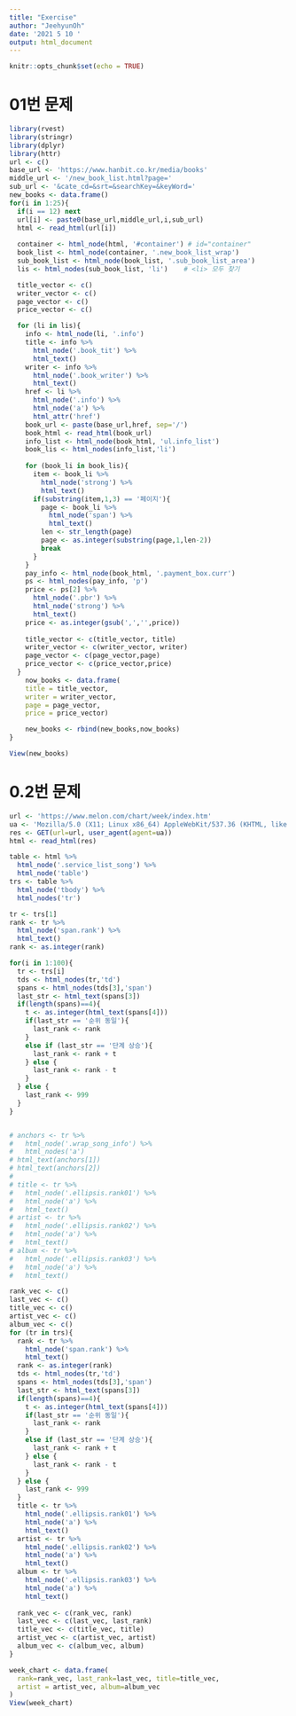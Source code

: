 ```yaml
---
title: "Exercise"
author: "JeehyunOh"
date: '2021 5 10 '
output: html_document
---
```


```r
knitr::opts_chunk$set(echo = TRUE)
```

# 01번 문제

```r
library(rvest)
library(stringr)
library(dplyr)
library(httr)
url <- c()
base_url <- 'https://www.hanbit.co.kr/media/books'
middle_url <- '/new_book_list.html?page='
sub_url <- '&cate_cd=&srt=&searchKey=&keyWord='
new_books <- data.frame()
for(i in 1:25){
  if(i == 12) next
  url[i] <- paste0(base_url,middle_url,i,sub_url)
  html <- read_html(url[i])
  
  container <- html_node(html, '#container') # id="container"
  book_list <- html_node(container, '.new_book_list_wrap')
  sub_book_list <- html_node(book_list, '.sub_book_list_area')
  lis <- html_nodes(sub_book_list, 'li')    # <li> 모두 찾기

  title_vector <- c()
  writer_vector <- c()
  page_vector <- c()
  price_vector <- c()

  for (li in lis){
    info <- html_node(li, '.info')
    title <- info %>% 
      html_node('.book_tit') %>% 
      html_text()
    writer <- info %>% 
      html_node('.book_writer') %>% 
      html_text()
    href <- li %>% 
      html_node('.info') %>% 
      html_node('a') %>% 
      html_attr('href')
    book_url <- paste(base_url,href, sep='/')
    book_html <- read_html(book_url)
    info_list <- html_node(book_html, 'ul.info_list')
    book_lis <- html_nodes(info_list,'li')
    
    for (book_li in book_lis){
      item <- book_li %>% 
        html_node('strong') %>% 
        html_text()
      if(substring(item,1,3) == '페이지'){
        page <- book_li %>% 
          html_node('span') %>% 
          html_text()
        len <- str_length(page)
        page <- as.integer(substring(page,1,len-2))
        break
      }
    }
    pay_info <- html_node(book_html, '.payment_box.curr')
    ps <- html_nodes(pay_info, 'p')
    price <- ps[2] %>% 
      html_node('.pbr') %>% 
      html_node('strong') %>% 
      html_text()
    price <- as.integer(gsub(',','',price))
    
    title_vector <- c(title_vector, title)
    writer_vector <- c(writer_vector, writer)
    page_vector <- c(page_vector,page)
    price_vector <- c(price_vector,price)
  }
    now_books <- data.frame(
    title = title_vector,
    writer = writer_vector,
    page = page_vector,
    price = price_vector)

    new_books <- rbind(new_books,now_books)
}

View(new_books)

```

# 0.2번 문제

```r

url <- 'https://www.melon.com/chart/week/index.htm'
ua <- 'Mozilla/5.0 (X11; Linux x86_64) AppleWebKit/537.36 (KHTML, like Gecko) Chrome/51.0.2704.103 Safari/537.36'
res <- GET(url=url, user_agent(agent=ua))
html <- read_html(res)

table <- html %>% 
  html_node('.service_list_song') %>% 
  html_node('table')
trs <- table %>% 
  html_node('tbody') %>% 
  html_nodes('tr')

tr <- trs[1]
rank <- tr %>% 
  html_node('span.rank') %>% 
  html_text()
rank <- as.integer(rank)

for(i in 1:100){
  tr <- trs[i]
  tds <- html_nodes(tr,'td')
  spans <- html_nodes(tds[3],'span')
  last_str <- html_text(spans[3])
  if(length(spans)==4){
    t <- as.integer(html_text(spans[4]))
    if(last_str == '순위 동일'){
      last_rank <- rank
    }
    else if (last_str == '단계 상승'){
      last_rank <- rank + t
    } else {
      last_rank <- rank - t
    }
  } else {
    last_rank <- 999
  }
}


# anchors <- tr %>% 
#   html_node('.wrap_song_info') %>% 
#   html_nodes('a')
# html_text(anchors[1])
# html_text(anchors[2])
# 
# title <- tr %>% 
#   html_node('.ellipsis.rank01') %>% 
#   html_node('a') %>% 
#   html_text()
# artist <- tr %>% 
#   html_node('.ellipsis.rank02') %>% 
#   html_node('a') %>% 
#   html_text()
# album <- tr %>% 
#   html_node('.ellipsis.rank03') %>% 
#   html_node('a') %>% 
#   html_text()

rank_vec <- c()
last_vec <- c()
title_vec <- c()
artist_vec <- c()
album_vec <- c()
for (tr in trs){
  rank <- tr %>% 
    html_node('span.rank') %>% 
    html_text()
  rank <- as.integer(rank)
  tds <- html_nodes(tr,'td')
  spans <- html_nodes(tds[3],'span')
  last_str <- html_text(spans[3])
  if(length(spans)==4){
    t <- as.integer(html_text(spans[4]))
    if(last_str == '순위 동일'){
      last_rank <- rank
    }
    else if (last_str == '단계 상승'){
      last_rank <- rank + t
    } else {
      last_rank <- rank - t
    }
  } else {
    last_rank <- 999
  }
  title <- tr %>% 
    html_node('.ellipsis.rank01') %>% 
    html_node('a') %>% 
    html_text()
  artist <- tr %>% 
    html_node('.ellipsis.rank02') %>% 
    html_node('a') %>% 
    html_text()
  album <- tr %>% 
    html_node('.ellipsis.rank03') %>% 
    html_node('a') %>% 
    html_text()
  
  rank_vec <- c(rank_vec, rank)
  last_vec <- c(last_vec, last_rank)
  title_vec <- c(title_vec, title)
  artist_vec <- c(artist_vec, artist)
  album_vec <- c(album_vec, album)
}

week_chart <- data.frame(
  rank=rank_vec, last_rank=last_vec, title=title_vec,
  artist = artist_vec, album=album_vec
) 
View(week_chart)

```

